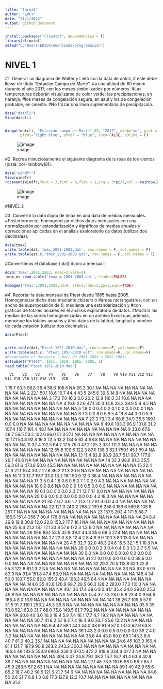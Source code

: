 ```yaml
---
title: "tarea5"
author: "LUCY"
date: "31/1/2022"
output: github_document
---
```


```r
install.packages("climatol", dependencies = T)
library(climatol)
setwd("C:\Users\ERICK\Downloads\programación")

```

# NIVEL 1


#1. Generar un diagrama de Walter y Lieth con la data de datcli,
# este debe llevar de título “Estación Campo  de Marte”, 
#a una altitud de 80 msnm durante el año 2017, con los meses simbolizados por números. 
#Las  temperaturas deberán visualizarse de color verde; las precipitaciones, en naranja; 
#los meses de congelación  segura, en azul y los de congelación probable, en celeste. 
#No trazar una línea suplementaria de  precipitación. 

```r
data("datcli")
View(datcli)


diagwl(datcli, "Estación campo de Marte",80, "2017", mlab="xd", pcol = "orange", tcol = "green",
       pfcol="light blue", sfcol = "blue", shem=FALSE, p3line = F)
```
![image](https://user-images.githubusercontent.com/94203715/151745415-b1e94ea0-9313-4222-ad98-1074fb94e44b.png)


#2. Recrea minuciosamente el siguiente diagrama de la rosa de los vientos (pista: col=rainbow(8)). 




```r
data("windfr")
View(windfr)
rosavent(windfr,fnum = 3,fint = 4,flab = 1,ang = 3*pi/8,col = rainbow(8),uni = "km/s")

```
![image](https://user-images.githubusercontent.com/94203715/151745391-a869a70a-92b1-40e2-bffc-d67cffc868da.png)

#NIVEL 2

#3. Convertir la data diaria de tmax en una data de medias mensuales. 
#Posteriormente, homogeneizar dichos  datos mensuales con una normalización por estandarización y 
#gráficos de medias anuales y correcciones  aplicadas en el análisis exploratorio de datos (utilizar dos decimales). 




```r
data(tmax)
write.table(dat,'tmax_2001-2003.dat', row.names = F, col.names = F)
write.table(est.c,'tmax_2001-2003.est', row.names = F, col.names = F)

```


#Convertimos el database (.dat) diario a mensual:




```r
dd2m('tmax',2001,2003, ndec=2,valm=2)
tmax_m<-read.table('tmax-m_2001-2003.dat', header=FALSE)

homogen('tmax',2001,2003,nm=0, std=3,ndec=2,gp=3,expl=TRUE)

```

#4. Recortar la data mensual de Ptest desde 1965 hasta 2005. Homogeneizar dicha data mediante clústers  o 
#áreas rectangulares, con un ancho de superposición de 0, mediante una estandarización y 
#con gráficos  de totales anuales en el análisis exploratorio de datos. 
#Mostrar las medias de las series homogeneizadas  en un archivo Excel que, además, mencione los totales anuales y 
#los datos de la latitud, longitud y nombre  de cada estación (utilizar dos decimales).


```r
data(Ptest)


write.table(dat,"Ptest_1951-2010.dat", row.names=F, col.names=F)
write.table(est.c, "Ptest_1951-2010.est", row.names=F, col.names=F)
#Recortamos el database (.dat) de 2001-2003 a 2002-2003:
datsubset("Ptest", 1951, 2010, 1965, 2005, 1)
read.table("Ptest_1951-2010.dat")

```
      V1    V2    V3    V4    V5    V6    V7    V8    V9 V10 V11 V12 V13 V14 V15 V16 V17 V18 V19   V20
1   15.7  63.3  58.8  38.4  58.6 108.6    NA  26.2  30.1  NA  NA  NA  NA  NA  NA  NA  NA  NA  NA    NA
2   22.1  50.1  18.6  19.7  44.4  43.5 245.6  39.5  14.8  NA  NA  NA  NA  NA  NA  NA  NA  NA  NA    NA
3   17.0   7.0  16.3   0.0  20.2  13.8 116.0   3.1  10.6  NA  NA  NA  NA  NA  NA  NA  NA  NA  NA    NA
4   16.6  22.6  47.1  30.3  14.8  23.2  39.9   5.4   4.5  NA  NA  NA  NA  NA  NA  NA  NA  NA  NA    NA
5    1.8   0.0   0.4   0.2   0.1   0.0   0.4   0.0   0.1  NA  NA  NA  NA  NA  NA  NA  NA  NA  NA    NA
6    7.3   0.0   8.0   5.8   5.4  19.8  44.3   0.0   5.9  NA  NA  NA  NA  NA  NA  NA  NA  NA  NA    NA
7   23.3  73.1   3.4  68.6  34.9  36.5 169.1   0.0   0.0  NA  NA  NA  NA  NA  NA  NA  NA  NA  NA    NA
8   49.8 103.3  96.9 131.8  31.2 107.4 116.7 101.4  48.1  NA  NA  NA  NA  NA  NA  NA  NA  NA  NA    NA
9   33.6  67.6  48.7  56.5  53.2 102.6  86.0  51.3  27.1  NA  NA  NA  NA  NA  NA  NA  NA  NA  NA    NA
10  17.1  50.8  92.8  16.3  72.5  13.2 134.5  62.4  98.8  NA  NA  NA  NA  NA  NA  NA  NA  NA  NA    NA
11  32.4 112.5  64.7  17.5  75.0  47.2 125.2  33.1 111.2  NA  NA  NA  NA  NA  NA  NA  NA  NA  NA    NA
12  55.8 190.6 122.3  87.0 138.3  82.1 759.1  45.1  69.4  NA  NA  NA  NA  NA  NA  NA  NA  NA  NA    NA
13  11.4  82.8  98.9  28.7  51.1  68.7 177.9  26.7  40.6  NA  NA  NA  NA  NA  NA  NA  NA  NA  NA    NA
14  33.3  98.0  81.3  35.5  56.3  61.6 473.8  50.0  45.5  NA  NA  NA  NA  NA  NA  NA  NA  NA  NA    NA
15  22.4  41.3  21.1  16.4  30.2  27.8  36.2  21.3  20.6  NA  NA  NA  NA  NA  NA  NA  NA  NA  NA    NA
16  11.0  12.7  19.7  33.0  13.2  19.1  50.9  12.0  36.4  NA  NA  NA  NA  NA  NA  NA  NA  NA  NA    NA
17   3.5   0.4   1.6   0.6   0.8   0.7   1.0   2.0   4.3  NA  NA  NA  NA  NA  NA  NA  NA  NA  NA    NA
18   0.0   8.6    NA   0.0   0.9   1.6   0.5   0.0   0.0  NA  NA  NA  NA  NA  NA  NA  NA  NA  NA    NA
19   0.1   0.0   0.0   0.0   2.3   7.1  13.7   1.1   0.0  NA  NA  NA  NA  NA  NA  NA  NA  NA  NA    NA
20   0.6   0.0   0.0   0.0   0.0   0.0   0.0   4.3  18.3  NA  NA  NA  NA  NA  NA  NA  NA  NA  NA    NA
21  30.7   6.7   4.6   1.7  11.3  11.7  81.3   0.0   4.0  NA  NA  NA  NA  NA  NA  NA  NA  NA  NA    NA
22 121.3 240.2 268.2 139.6 258.0 159.6 589.8 108.8 257.7  NA  NA  NA  NA  NA  NA  NA  NA  NA  NA    NA
23 157.5 202.4 171.5  58.7 166.5 151.4 356.7  80.4 178.8  NA  NA  NA  NA  NA  NA  NA  NA  NA  NA    NA
24   8.4  29.9  19.8  30.9  12.0  22.8 153.2  17.7  16.1  NA  NA  NA  NA  NA  NA  NA  NA  NA  NA    NA
25   6.4  21.2  18.1  17.1  33.8  57.6 172.3   1.3   6.0  NA  NA  NA  NA  NA  NA  NA  NA  NA  NA    NA
26  19.6  88.1  53.5  32.8  39.2  44.8  85.6  68.5  27.4  NA  NA  NA  NA  NA  NA  NA  NA  NA  NA    NA
27  22.0   8.8  12.4   2.8   4.9   9.9 100.3   8.1  13.0  NA  NA  NA  NA  NA  NA  NA  NA  NA  NA    NA
28   4.5  32.7  32.0  46.3  24.6  15.5  32.1   5.1  10.3  NA  NA  NA  NA  NA  NA  NA  NA  NA  NA    NA
29   0.0   0.0   2.3   0.4   0.4   0.3   1.3   2.7   5.5  NA  NA  NA  NA  NA  NA  NA  NA  NA  NA    NA
30   0.0    NA   0.0   0.0   0.0   0.0   0.0   0.0   0.0  NA  NA  NA  NA  NA  NA  NA  NA  NA  NA    NA
31   2.1   0.0   0.0   0.0   0.0   0.0  38.6   0.0   0.0  NA  NA  NA  NA  NA  NA  NA  NA  NA  NA    NA
32  29.3  70.5 113.8  82.1  22.8  55.3 172.8  81.1   3.2  NA  NA  NA  NA  NA  NA  NA  NA  NA  NA    NA
33    NA  93.0  57.9  83.9    NA  91.4 151.8  47.4  63.9  NA  NA  NA  NA  NA  NA  NA  NA  NA  NA 146.4
34  50.0 100.7  55.0  82.8 155.3  48.4 168.3  46.5  84.4  NA  NA  NA  NA  NA  NA  NA  NA  NA  NA 144.6
35  43.6 120.9  68.7  28.5  66.3 128.2 283.0  77.3 110.3  NA  NA  NA  NA  NA  NA  NA  NA  NA  NA  40.1
36  17.4  39.6   9.0  41.1  35.4  24.0 293.0  25.3  49.8  NA  NA  NA  NA  NA  NA  NA  NA  NA  NA  15.4
37   7.3  28.0   8.8  23.4   0.9  64.6 186.4   8.0  16.9  NA  NA  NA  NA  NA  NA  NA  NA  NA  NA  14.1
38  26.7 109.5  57.9  31.5  91.7 119.1 293.2  45.3  39.8  NA  NA  NA  NA  NA  NA  NA  NA  NA  NA  93.5
39  70.8  52.1  63.8  31.7  68.0  75.8 149.5  61.7  79.2  NA  NA  NA  NA  NA  NA  NA  NA  NA  NA  60.8
40   3.6  10.3  18.4   5.9   7.4  16.1  17.7   4.7  19.2  NA  NA  NA  NA  NA  NA  NA  NA  NA  NA  30.7
41   6.2   5.1   9.2   7.4  16.4   9.6  33.7  25.6  12.2  NA  NA  NA  NA  NA  NA  NA  NA  NA  NA   9.4
42  88.1  44.1  44.0  38.9  81.9  87.0 137.3  62.9  63.8  NA  NA  NA  NA  NA  NA  NA  NA  NA  NA  39.1
43   2.0   0.0   0.5   0.9   0.0   0.0  39.2   4.0   3.2  NA  NA  NA  NA  NA  NA  NA  NA  NA  NA  35.6
44  43.0  60.0  69.1 143.3   8.6  40.7  61.0  40.2  35.1  NA  NA  NA  NA  NA  NA  NA  NA  NA  NA  24.6
45 103.9 160.4  81.1 121.7 187.9  90.8 283.2 243.2 300.3  NA  NA  NA  NA  NA  NA  NA  NA  NA  NA 166.4
46 183.5 553.9 696.9 359.0 670.5 472.2 818.9 334.4 377.3  NA  NA  NA  NA  NA  NA  NA  NA  NA  NA 304.4
47  24.9  79.1  38.2  15.7  16.7  41.4  63.8  40.8  39.7  NA  NA  NA  NA  NA  NA  NA  NA  NA  NA  27.1
48  73.3 110.6  98.0  68.7  85.7  45.9 288.5  57.2  63.1  NA  NA  NA  NA  NA  NA  NA  NA  NA  NA  89.1
49  42.9  55.6  65.2  18.7  40.2  58.5 121.5  21.7  54.6  NA  NA  NA  NA  NA  NA  NA  NA  NA  NA  64.6
50   2.6  21.7   8.8   1.3   8.8  17.3 127.8  12.3  10.7  NA  NA  NA  NA  NA  NA  NA  NA  NA  NA  31.2


